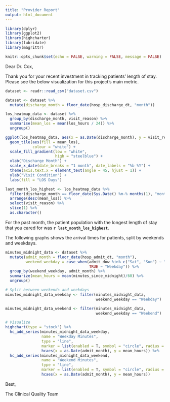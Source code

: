 ```yaml
---
title: "Provider Report"
output: html_document
---
```


```r
library(dplyr)
library(ggplot2)
library(highcharter)
library(lubridate)
library(magrittr)

knitr::opts_chunk$set(echo = FALSE, warning = FALSE, message = FALSE)
```

Dear Dr. Cox,

Thank you for your recent investment in tracking patients' length of stay.  Please see the below visualization for this project's main metric.

```r
dataset <- readr::read_csv("dataset.csv")
```

```r
dataset <- dataset %>%
  mutate(discharge_month = floor_date(hosp_discharge_dt, "month"))

los_heatmap_data <- dataset %>%
  group_by(discharge_month, visit_reason) %>%
  summarise(mean_los = mean(los_hours / 24)) %>%
  ungroup()

ggplot(los_heatmap_data, aes(x = as.Date(discharge_month), y = visit_reason)) +
  geom_tile(aes(fill = mean_los),
            colour = "white") +
  scale_fill_gradient(low = "white",
                      high = "steelblue") +
  xlab("Discharge Month") +
  scale_x_date(date_breaks = "1 month", date_labels = "%b %Y") +
  theme(axis.text.x = element_text(angle = 45, hjust = 1)) +
  ylab("Visit Condition") +
  labs(fill = "LOS Days")
```

```r
last_month_los_highest <- los_heatmap_data %>% 
  filter(discharge_month == floor_date(Sys.Date() %m-% months(1), "month")) %>% 
  arrange(desc(mean_los)) %>% 
  select(visit_reason) %>% 
  slice(1) %>% 
  as.character()
```

For the past month, the patient population with the longest length of stay that you cared for was **`r last_month_los_highest`**.

The following graphs shows the arrival times for patients, split by weekends and weekdays.

```r
minutes_midnight_data <- dataset %>% 
  mutate(admit_month = floor_date(hosp_admit_dt, "month"),
         weekend_weekday = case_when(admit_dow %in% c("Sat", "Sun") ~ "Weekend",
                                     TRUE ~ "Weekday")) %>% 
  group_by(weekend_weekday, admit_month) %>% 
  summarize(mean_hours = mean(minutes_since_midnight)/60) %>% 
  ungroup()

# Split between weekends and weekdays
minutes_midnight_data_weekday <- filter(minutes_midnight_data, 
                                        weekend_weekday == "Weekday")

minutes_midnight_data_weekend <- filter(minutes_midnight_data, 
                                        weekend_weekday == "Weekend")

# Visualize
highchart(type = "stock") %>%
  hc_add_series(minutes_midnight_data_weekday,
                name = "Weekday Minutes",
                type = "line",
                marker = list(enabled = T, symbol = "circle", radius = 3),
                hcaes(x = as.Date(admit_month), y = mean_hours)) %>%
  hc_add_series(minutes_midnight_data_weekend,
                name = "Weekend Minutes",
                type = "line",
                marker = list(enabled = T, symbol = "circle", radius = 3),
                hcaes(x = as.Date(admit_month), y = mean_hours))
```

Best,

The Clinical Quality Team
